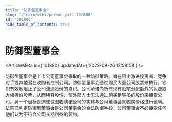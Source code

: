 ```yaml
---
title: "防御型董事会"
slug: "/learn/wiki/poison-pill-101880"
id: "101880"
hide_table_of_contents: true
---
```



# 防御型董事会

<ArticleMeta id={101880} updatedAt={'2023-09-26 13:58:58'} />
<div className='border-solid border-b border-t-0 my-4 border-[var(--ifm-color-gray-300)]' />

防御型董事会是上市公司董事会采取的一种防御策略，旨在阻止激进投资者、竞争对手或其他潜在收购者控制公司。防御型董事会通过购买大量公司股票来执行。它们有效地阻止了公司流通股份的累积。公司承诺向所有现有股东分配额外的免费或大幅折价股票，从而稀释股份，使外部人士无法通过购买足够多的股份来接管公司。另一个目标是迫使试图收购该公司的实体与公司董事会就收购价格进行谈判。法院已判定防御型董事会是公司董事会的合法防御手段，公司董事会不必接受任何他们认为不符合公司长期利益的要约。
